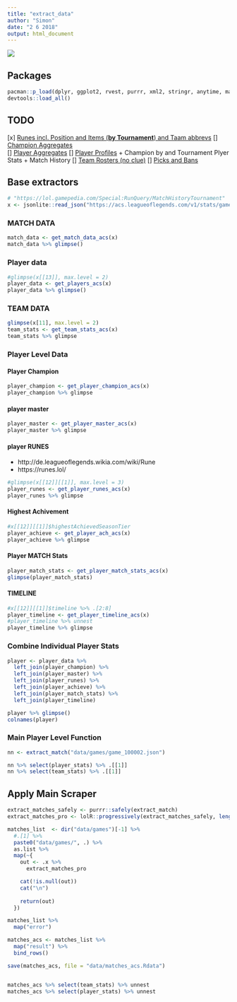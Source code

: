 ```yaml
---
title: "extract_data"
author: "Simon"
date: "2 6 2018"
output: html_document
---
```


![](tw_01.jpg)


## Packages

```r
pacman::p_load(dplyr, ggplot2, rvest, purrr, xml2, stringr, anytime, magrittr, tidyr, tibble, devtools)
devtools::load_all()
```


## TODO 

[x] [Runes incl. Position and Items (**by Tournament**) and Taam abbrevs](https://lol.gamepedia.com/2018_Mid-Season_Invitational/Main_Event/Runes)
[] [Champion Aggregates](https://lol.gamepedia.com/2018_Mid-Season_Invitational/Main_Event/Statistics/Champions)    
[] [Player Aggregates](https://lol.gamepedia.com/2018_Mid-Season_Invitational/Main_Event/Statistics/Players)
[] [Player Profiles](https://lol.gamepedia.com/Bwipo)
    + Champion by and Tournament Plyer Stats
    + Match History
[] [Team Rosters (no clue)](https://lol.gamepedia.com/2018_Mid-Season_Invitational/Main_Event/Team_Rosters)
[] [Picks and Bans](https://lol.gamepedia.com/2018_Mid-Season_Invitational/Main_Event/Picks_and_Bans)


## Base extractors


```r
# "https://lol.gamepedia.com/Special:RunQuery/MatchHistoryTournament"
x <- jsonlite::read_json("https://acs.leagueoflegends.com/v1/stats/game/TRLH1/1001960064?gameHash=6ca759012b24b8b1")
```

### MATCH DATA

```r
match_data <- get_match_data_acs(x)
match_data %>% glimpse()
```

### Player data

```r
#glimpse(x[[13]], max.level = 2)
player_data <- get_players_acs(x)
player_data %>% glimpse()
```

### TEAM DATA

```r
glimpse(x[11], max.level = 2)
team_stats <- get_team_stats_acs(x)
team_stats %>% glimpse
```

### Player Level Data

#### Player Champion

```r
player_champion <- get_player_champion_acs(x) 
player_champion %>% glimpse
```

#### player master

```r
player_master <- get_player_master_acs(x)
player_master %>% glimpse
```


#### player RUNES
* http://de.leagueoflegends.wikia.com/wiki/Rune
* https://runes.lol/

```r
#glimpse(x[[12]][[1]], max.level = 3)
player_runes <- get_player_runes_acs(x)
player_runes %>% glimpse
```

#### Highest Achivement

```r
#x[[12]][[1]]$highestAchievedSeasonTier
player_achieve <- get_player_ach_acs(x)
player_achieve %>% glimpse
```

#### Player MATCH Stats

```r
player_match_stats <- get_player_match_stats_acs(x)
glimpse(player_match_stats)
```


#### TIMELINE

```r
#x[[12]][[1]]$timeline %>% .[2:8]
player_timeline <- get_player_timeline_acs(x)
#player_timeline %>% unnest
player_timeline %>% glimpse
```

### Combine Individual Player Stats

```r
player <- player_data %>% 
  left_join(player_champion) %>%
  left_join(player_master) %>% 
  left_join(player_runes) %>%
  left_join(player_achieve) %>% 
  left_join(player_match_stats) %>% 
  left_join(player_timeline)

player %>% glimpse()
colnames(player)
```


### Main Player Level Function

```r
nn <- extract_match("data/games/game_100002.json")

nn %>% select(player_stats) %>% .[[1]]
nn %>% select(team_stats) %>% .[[1]]
```


## Apply Main Scraper

```r
extract_matches_safely <- purrr::safely(extract_match)
extract_matches_pro <- lolR::progressively(extract_matches_safely, length(dir("data/games")[-1]))

matches_list  <- dir("data/games")[-1] %>% 
  #.[1] %>% 
  paste0("data/games/", .) %>% 
  as.list %>% 
  map(~{
    out <- .x %>% 
      extract_matches_pro

    cat(!is.null(out))
    cat("\n")
    
    return(out)
  }) 

matches_list %>% 
  map("error")

matches_acs <- matches_list %>% 
  map("result") %>% 
  bind_rows()

save(matches_acs, file = "data/matches_acs.Rdata")


matches_acs %>% select(team_stats) %>% unnest
matches_acs %>% select(player_stats) %>% unnest
```
